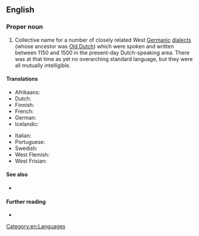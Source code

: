 ==English==
{{wikipedia}}

===Proper noun===
{{en-proper noun|head=[[middle|Middle]] [[Dutch]]}}

# Collective name for a number of closely related West [[Germanic]] [[dialect]]s (whose ancestor was [[Old Dutch]]) which were spoken and written between 1150 and 1500 in the present-day Dutch-speaking area. There was at that time as yet no overarching standard language, but they were all mutually intelligible.

====Translations====
{{trans-top|the Middle Dutch language}}
* Afrikaans: {{t+|af|Middelnederlands}}
* Dutch: {{t+|nl|Middelnederlands|n}}
* Finnish: {{t+|fi|keskihollanti}}
* French: {{t+|fr|moyen néerlandais|m}}
* German: {{t+|de|Mittelniederländisch|n}}
* Icelandic: {{t|is|miðhollenska|f}}
{{trans-mid}}
* Italian: {{t|it|olandese medio|m}}
* Portuguese: {{t|pt|holandês médio|m}}
* Swedish: {{t+|sv|medelnederländska|c}}
* West Flemish: {{t|vls|Middelnederlands}}
* West Frisian: {{t|fy|Midnederlânsk}}
{{trans-bottom}}

====See also====
* {{langcat|dum}}

====Further reading====
* {{ISO 639|3code=dum}}

[[Category:en:Languages]]